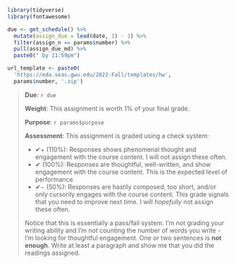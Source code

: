 ```r
library(tidyverse)
library(fontawesome)

due <- get_schedule() %>%
  mutate(assign_due = lead(date, 1) - 1) %>%
  filter(assign_n == params$number) %>%
  pull(assign_due_md) %>%
  paste0(" by 11:59pm")

url_template <- paste0(
  'https://eda.seas.gwu.edu/2022-Fall/templates/hw',
  params$number, '.zip')
```

> **Due**: `r due`
>
> **Weight**: This assignment is worth 1% of your final grade.
>
> **Purpose**: `r params$purpose`
>
> **Assessment**: This assignment is graded using a check system:
>
> - ✔+ (110%): Responses shows phenomenal thought and engagement with the course content. I will not assign these often.
> - ✔ (100%): Responses are thoughtful, well-written, and show engagement with the course content. This is the expected level of performance.
> - ✔− (50%): Responses are hastily composed, too short, and/or only cursorily engages with the course content. This grade signals that you need to improve next time. I will _hopefully_ not assign these often.
>
> Notice that this is essentially a pass/fail system. I'm not grading your writing ability and I'm not counting the number of words you write - I'm looking for thoughtful engagement. One or two sentences is **not enough**. Write at least a paragraph and show me that you did the readings assigned.
